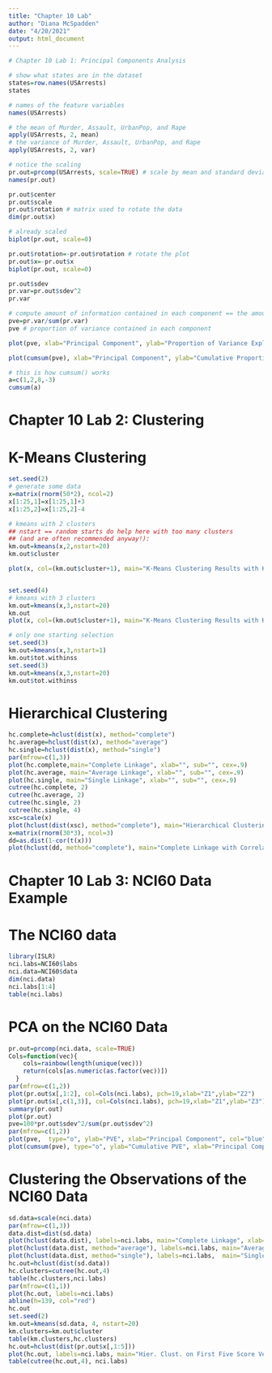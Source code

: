 ```yaml
---
title: "Chapter 10 Lab"
author: "Diana McSpadden"
date: "4/20/2021"
output: html_document
---
```


```r
# Chapter 10 Lab 1: Principal Components Analysis

# show what states are in the dataset
states=row.names(USArrests)
states

# names of the feature variables
names(USArrests)

# the mean of Murder, Assault, UrbanPop, and Rape
apply(USArrests, 2, mean)
# the variance of Murder, Assault, UrbanPop, and Rape
apply(USArrests, 2, var)
```


```r
# notice the scaling
pr.out=prcomp(USArrests, scale=TRUE) # scale by mean and standard deviation
names(pr.out)

pr.out$center
pr.out$scale
pr.out$rotation # matrix used to rotate the data
dim(pr.out$x)

# already scaled
biplot(pr.out, scale=0)

```

```r
pr.out$rotation=-pr.out$rotation # rotate the plot
pr.out$x=-pr.out$x
biplot(pr.out, scale=0)
```


``` r
pr.out$sdev
pr.var=pr.out$sdev^2
pr.var

# compute amount of information contained in each component == the amount of variance explained in each PC
pve=pr.var/sum(pr.var)
pve # proportion of variance contained in each component

plot(pve, xlab="Principal Component", ylab="Proportion of Variance Explained", ylim=c(0,1),type='b')

plot(cumsum(pve), xlab="Principal Component", ylab="Cumulative Proportion of Variance Explained", ylim=c(0,1),type='b')

# this is how cumsum() works
a=c(1,2,8,-3)
cumsum(a)
```

# Chapter 10 Lab 2: Clustering

# K-Means Clustering

```r
set.seed(2)
# generate some data
x=matrix(rnorm(50*2), ncol=2)
x[1:25,1]=x[1:25,1]+3
x[1:25,2]=x[1:25,2]-4

# kmeans with 2 clusters
## nstart == random starts do help here with too many clusters
## (and are often recommended anyway!):
km.out=kmeans(x,2,nstart=20)
km.out$cluster

plot(x, col=(km.out$cluster+1), main="K-Means Clustering Results with K=2", xlab="", ylab="", pch=20, cex=2)


set.seed(4)
# kmeans with 3 clusters
km.out=kmeans(x,3,nstart=20)
km.out
plot(x, col=(km.out$cluster+1), main="K-Means Clustering Results with K=3", xlab="", ylab="", pch=20, cex=2)

# only one starting selection
set.seed(3)
km.out=kmeans(x,3,nstart=1)
km.out$tot.withinss
set.seed(3)
km.out=kmeans(x,3,nstart=20)
km.out$tot.withinss
```

# Hierarchical Clustering

``` r
hc.complete=hclust(dist(x), method="complete")
hc.average=hclust(dist(x), method="average")
hc.single=hclust(dist(x), method="single")
par(mfrow=c(1,3))
plot(hc.complete,main="Complete Linkage", xlab="", sub="", cex=.9)
plot(hc.average, main="Average Linkage", xlab="", sub="", cex=.9)
plot(hc.single, main="Single Linkage", xlab="", sub="", cex=.9)
cutree(hc.complete, 2)
cutree(hc.average, 2)
cutree(hc.single, 2)
cutree(hc.single, 4)
xsc=scale(x)
plot(hclust(dist(xsc), method="complete"), main="Hierarchical Clustering with Scaled Features")
x=matrix(rnorm(30*3), ncol=3)
dd=as.dist(1-cor(t(x)))
plot(hclust(dd, method="complete"), main="Complete Linkage with Correlation-Based Distance", xlab="", sub="")
```

# Chapter 10 Lab 3: NCI60 Data Example

# The NCI60 data

```r
library(ISLR)
nci.labs=NCI60$labs
nci.data=NCI60$data
dim(nci.data)
nci.labs[1:4]
table(nci.labs)
```


# PCA on the NCI60 Data

``` r
pr.out=prcomp(nci.data, scale=TRUE)
Cols=function(vec){
    cols=rainbow(length(unique(vec)))
    return(cols[as.numeric(as.factor(vec))])
  }
par(mfrow=c(1,2))
plot(pr.out$x[,1:2], col=Cols(nci.labs), pch=19,xlab="Z1",ylab="Z2")
plot(pr.out$x[,c(1,3)], col=Cols(nci.labs), pch=19,xlab="Z1",ylab="Z3")
summary(pr.out)
plot(pr.out)
pve=100*pr.out$sdev^2/sum(pr.out$sdev^2)
par(mfrow=c(1,2))
plot(pve,  type="o", ylab="PVE", xlab="Principal Component", col="blue")
plot(cumsum(pve), type="o", ylab="Cumulative PVE", xlab="Principal Component", col="brown3")
```

# Clustering the Observations of the NCI60 Data

``` r
sd.data=scale(nci.data)
par(mfrow=c(1,3))
data.dist=dist(sd.data)
plot(hclust(data.dist), labels=nci.labs, main="Complete Linkage", xlab="", sub="",ylab="")
plot(hclust(data.dist, method="average"), labels=nci.labs, main="Average Linkage", xlab="", sub="",ylab="")
plot(hclust(data.dist, method="single"), labels=nci.labs,  main="Single Linkage", xlab="", sub="",ylab="")
hc.out=hclust(dist(sd.data))
hc.clusters=cutree(hc.out,4)
table(hc.clusters,nci.labs)
par(mfrow=c(1,1))
plot(hc.out, labels=nci.labs)
abline(h=139, col="red")
hc.out
set.seed(2)
km.out=kmeans(sd.data, 4, nstart=20)
km.clusters=km.out$cluster
table(km.clusters,hc.clusters)
hc.out=hclust(dist(pr.out$x[,1:5]))
plot(hc.out, labels=nci.labs, main="Hier. Clust. on First Five Score Vectors")
table(cutree(hc.out,4), nci.labs)


```


